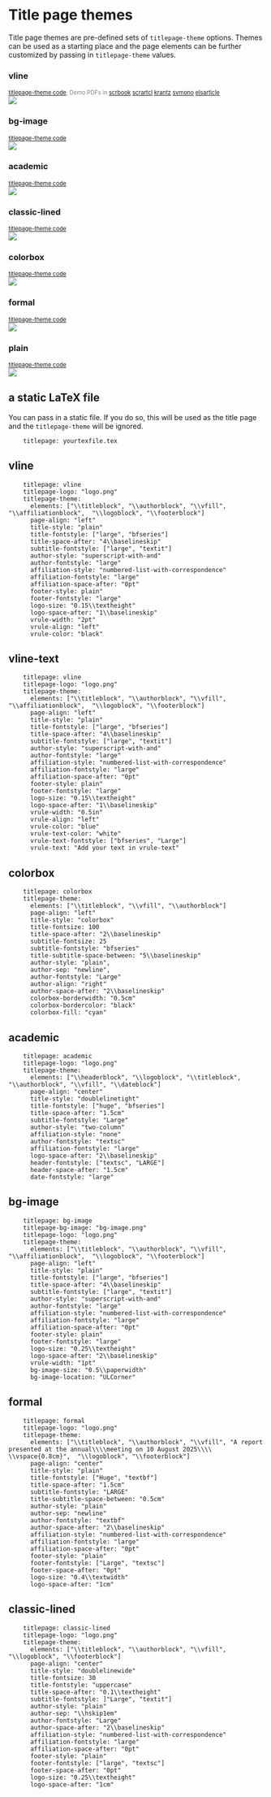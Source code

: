 # Title page themes

Title page themes are pre-defined sets of `titlepage-theme` options. Themes can be used as a starting place and the page elements can be further customized by passing in `titlepage-theme` values.

::: {.panel-tabset}

### vline
<span style="font-size:0.8em; color: grey">[titlepage-theme code](03-titlepage-themes.html#vline-1);
Demo PDFs in [scrbook](https://nmfs-opensci.github.io/quarto_titlepages/titlepages/vline/article.pdf) [scrartcl](https://nmfs-opensci.github.io/quarto_titlepages/titlepages/vline/article-scrartcl.pdf) [krantz](https://nmfs-opensci.github.io/quarto_titlepages/titlepages/vline/article-krantz.pdf) [svmono](https://nmfs-opensci.github.io/quarto_titlepages/titlepages/vline/article-svmono.pdf) [elsarticle](https://nmfs-opensci.github.io/quarto_titlepages/titlepages/vline/article-elsarticle.pdf)</span></br>
[![](images/vline.png){.border fig-width="50%" fig-alt="Screenshot of vline theme. Page has a vertical line on the left with title, subtitle, authors and affiliations on the right. There is a logo towards the bottom."}](https://nmfs-opensci.github.io/quarto_titlepages/titlepages/vline/article.pdf)

### bg-image
<span style="font-size:0.8em; color: grey">[titlepage-theme code](03-titlepage-themes.html#bg-image-1)</span></br>![](images/bg-image.png){.border fig-alt="Screenshot of bg-image theme. Page has a background image in the top left with title, subtitle, authors and affiliations below. There is a logo towards the bottom followed by a footer."}

### academic
<span style="font-size:0.8em; color: grey">[titlepage-theme code](03-titlepage-themes.html#academic-1)</span></br>![](images/academic.png){.border fig-alt="Screenshot of academic theme. Page has header centered at top with the title centered between two horizontal lines. The authors and affiliations are in two columns with names on left and first affiliation on right."}

### classic-lined
<span style="font-size:0.8em; color: grey">[titlepage-theme code](03-titlepage-themes.html#classic-lined-1)</span></br>![](images/classic-lined.png){.border fig-alt="Screenshot of classic-lined theme. Page has double horizontal lines at the top and bottom. The title is in all caps, centered and at top. Authors are on one line below the title. There is a logo and footer at the bottom."}

### colorbox
<span style="font-size:0.8em; color: grey">[titlepage-theme code](03-titlepage-themes.html#colorbox-1)</span></br>![](images/colorbox.png){.border fig-alt="Screenshot of colorbox theme. Title has a cyan filled box around it. Author names are in bottom right corner."}

### formal
<span style="font-size:0.8em; color: grey">[titlepage-theme code](03-titlepage-themes.html#formal-1)</span></br>![](images/formal.png){.border fig-alt="Screenshot of formal theme. Centered text with a large title at the top. No author affiliation information."}

### plain
<span style="font-size:0.8em; color: grey">[titlepage-theme code](03-titlepage-themes.html#plain-1)</span></br>![](images/plain.png){.border fig-alt="Screenshot of plain theme. A fairly minimal title page with no styling."}

:::

## a static LaTeX file

You can pass in a static file. If you do so, this will be used as the title page and the `titlepage-theme` will be ignored.

```
    titlepage: yourtexfile.tex
```

## vline

```
    titlepage: vline 
    titlepage-logo: "logo.png"
    titlepage-theme:
      elements: ["\\titleblock", "\\authorblock", "\\vfill", "\\affiliationblock",  "\\logoblock", "\\footerblock"]
      page-align: "left"
      title-style: "plain"
      title-fontstyle: ["large", "bfseries"]
      title-space-after: "4\\baselineskip"
      subtitle-fontstyle: ["large", "textit"]
      author-style: "superscript-with-and"
      author-fontstyle: "large"
      affiliation-style: "numbered-list-with-correspondence"
      affiliation-fontstyle: "large"
      affiliation-space-after: "0pt"
      footer-style: plain"
      footer-fontstyle: "large"
      logo-size: "0.15\\textheight"
      logo-space-after: "1\\baselineskip"
      vrule-width: "2pt"
      vrule-align: "left"
      vrule-color: "black"
```

## vline-text

```
    titlepage: vline 
    titlepage-logo: "logo.png"
    titlepage-theme:
      elements: ["\\titleblock", "\\authorblock", "\\vfill", "\\affiliationblock",  "\\logoblock", "\\footerblock"]
      page-align: "left"
      title-style: "plain"
      title-fontstyle: ["large", "bfseries"]
      title-space-after: "4\\baselineskip"
      subtitle-fontstyle: ["large", "textit"]
      author-style: "superscript-with-and"
      author-fontstyle: "large"
      affiliation-style: "numbered-list-with-correspondence"
      affiliation-fontstyle: "large"
      affiliation-space-after: "0pt"
      footer-style: plain"
      footer-fontstyle: "large"
      logo-size: "0.15\\textheight"
      logo-space-after: "1\\baselineskip"
      vrule-width: "0.5in"
      vrule-align: "left"
      vrule-color: "blue"
      vrule-text-color: "white"
      vrule-text-fontstyle: ["bfseries", "Large"]
      vrule-text: "Add your text in vrule-text"
```

## colorbox

```
    titlepage: colorbox 
    titlepage-theme: 
      elements: ["\\titleblock", "\\vfill", "\\authorblock"]
      page-align: "left"
      title-style: "colorbox"
      title-fontsize: 100
      title-space-after: "2\\baselineskip"
      subtitle-fontsize: 25
      subtitle-fontstyle: "bfseries"
      title-subtitle-space-between: "5\\baselineskip"
      author-style: "plain",
      author-sep: "newline",
      author-fontstyle: "Large"
      author-align: "right"
      author-space-after: "2\\baselineskip"
      colorbox-borderwidth: "0.5cm"
      colorbox-bordercolor: "black"
      colorbox-fill: "cyan"
```

## academic

```
    titlepage: academic
    titlepage-logo: "logo.png"
    titlepage-theme:
      elements: ["\\headerblock", "\\logoblock", "\\titleblock", "\\authorblock", "\\vfill", "\\dateblock"]
      page-align: "center"
      title-style: "doublelinetight"
      title-fontstyle: ["huge", "bfseries"]
      title-space-after: "1.5cm"
      subtitle-fontstyle: "Large"
      author-style: "two-column"
      affiliation-style: "none"
      author-fontstyle: "textsc"
      affiliation-fontstyle: "large"
      logo-space-after: "2\\baselineskip"
      header-fontstyle: ["textsc", "LARGE"]
      header-space-after: "1.5cm"
      date-fontstyle: "large"
```

## bg-image

```
    titlepage: bg-image 
    titlepage-bg-image: "bg-image.png"
    titlepage-logo: "logo.png"
    titlepage-theme:
      elements: ["\\titleblock", "\\authorblock", "\\vfill", "\\affiliationblock",  "\\logoblock", "\\footerblock"]
      page-align: "left"
      title-style: "plain"
      title-fontstyle: ["large", "bfseries"]
      title-space-after: "4\\baselineskip"
      subtitle-fontstyle: ["large", "textit"]
      author-style: "superscript-with-and"
      author-fontstyle: "large"
      affiliation-style: "numbered-list-with-correspondence"
      affiliation-fontstyle: "large"
      affiliation-space-after: "0pt"
      footer-style: plain"
      footer-fontstyle: "large"
      logo-size: "0.25\\textheight"
      logo-space-after: "2\\baselineskip"
      vrule-width: "1pt"
      bg-image-size: "0.5\\paperwidth"
      bg-image-location: "ULCorner"
```

## formal

```
    titlepage: formal 
    titlepage-logo: "logo.png"
    titlepage-theme:
      elements: ["\\titleblock", "\\authorblock", "\\vfill", "A report presented at the annual\\\\meeting on 10 August 2025\\\\ \\vspace{0.8cm}",  "\\logoblock", "\\footerblock"]
      page-align: "center"
      title-style: "plain"
      title-fontstyle: ["Huge", "textbf"]
      title-space-after: "1.5cm"
      subtitle-fontstyle: "LARGE"
      title-subtitle-space-between: "0.5cm"
      author-style: "plain"
      author-sep: "newline"
      author-fontstyle: "textbf"
      author-space-after: "2\\baselineskip"
      affiliation-style: "numbered-list-with-correspondence"
      affiliation-fontstyle: "large"
      affiliation-space-after: "0pt"
      footer-style: "plain"
      footer-fontstyle: ["Large", "textsc"]
      footer-space-after: "0pt"
      logo-size: "0.4\\textwidth"
      logo-space-after: "1cm"
```

## classic-lined

```
    titlepage: classic-lined 
    titlepage-logo: "logo.png"
    titlepage-theme:
      elements: ["\\titleblock", "\\authorblock", "\\vfill", "\\logoblock", "\\footerblock"]
      page-align: "center"
      title-style: "doublelinewide"
      title-fontsize: 30
      title-fontstyle: "uppercase"
      title-space-after: "0.1\\textheight"
      subtitle-fontstyle: ]"Large", "textit"]
      author-style: "plain"
      author-sep: "\\hskip1em"
      author-fontstyle: "Large"
      author-space-after: "2\\baselineskip"
      affiliation-style: "numbered-list-with-correspondence"
      affiliation-fontstyle: "large"
      affiliation-space-after: "0pt"
      footer-style: "plain"
      footer-fontstyle: ["large", "textsc"]
      footer-space-after: "0pt"
      logo-size: "0.25\\textheight"
      logo-space-after: "1cm"
```